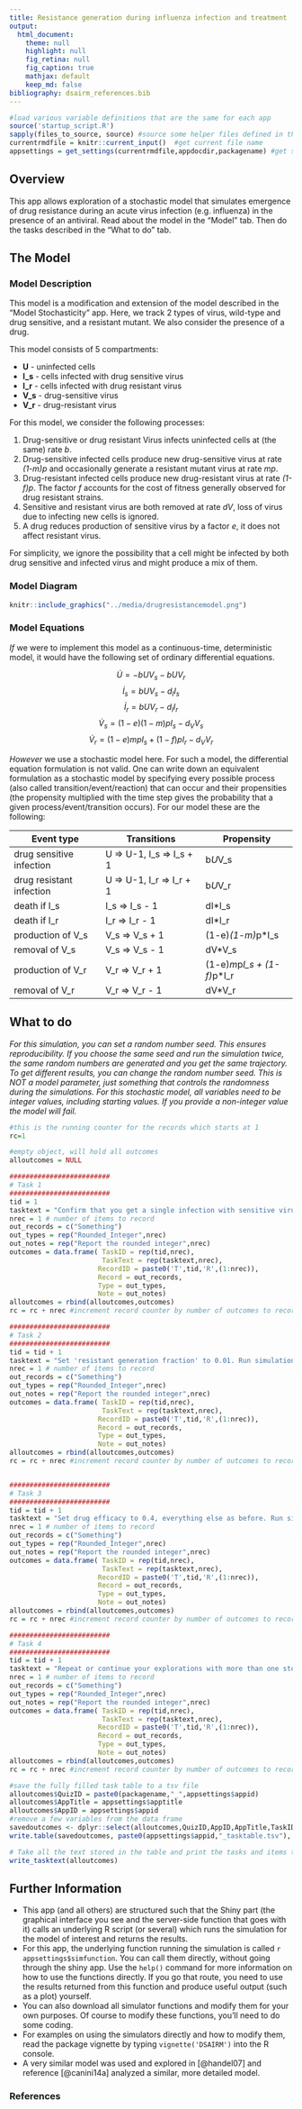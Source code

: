 ---
title: Resistance generation during influenza infection and treatment
output:
  html_document:
    theme: null
    highlight: null
    fig_retina: null
    fig_caption: true
    mathjax: default 
    keep_md: false
bibliography: dsairm_references.bib
---



```{r, include = FALSE}
#load various variable definitions that are the same for each app
source('startup_script.R')
sapply(files_to_source, source) #source some helper files defined in the files_to_source variable
currentrmdfile = knitr::current_input()  #get current file name
appsettings = get_settings(currentrmdfile,appdocdir,packagename) #get settings for current app
```




## Overview {#shinytab1}
This app allows exploration of a stochastic model that simulates emergence of drug resistance during an acute virus infection (e.g. influenza) in the presence of an antiviral. Read about the model in the "Model" tab. Then do the tasks described in the "What to do" tab.


## The Model {#shinytab2}

### Model Description
This model is a modification and extension of the model described in the "Model Stochasticity" app. Here, we track 2 types of virus, wild-type and drug sensitive, and a resistant mutant. We also consider the presence of a drug. 

This model consists of 5 compartments:

* **U** - uninfected cells 
* **I_s** - cells infected with drug sensitive virus
* **I_r** - cells infected with drug resistant virus
* **V_s** - drug-sensitive virus
* **V_r** - drug-resistant virus


For this model, we consider the following processes: 

1. Drug-sensitive or drug resistant Virus infects uninfected cells at (the same) rate _b_.
2. Drug-sensitive infected cells produce new drug-sensitive virus at rate _(1-m)p_ and occasionally generate a resistant mutant virus at rate _mp_. 
3. Drug-resistant infected cells produce new drug-resistant virus at rate _(1-f)p_. The factor _f_ accounts for the cost of fitness generally observed for drug resistant strains.
4. Sensitive and resistant virus are both removed at rate _dV_, loss of virus due to infecting new cells is ignored.
5. A drug reduces production of sensitive virus by a factor _e_, it does not affect resistant virus.

For simplicity, we ignore the possibility that a cell might be infected by both drug sensitive and infected virus and might produce a mix of them.

### Model Diagram


```{r resistancemodeldiagram,  fig.cap='Flow diagram for the drug resistance model.',  echo=FALSE}
knitr::include_graphics("../media/drugresistancemodel.png")
```


### Model Equations
*If* we were to implement this model as a continuous-time, deterministic model, it would have the following set of ordinary differential equations. 


$$\dot U =  - bUV_s - bU V_r$$
$$\dot I_s = bUV_s - d_I I_s$$
$$\dot I_r = bUV_r - d_I I_r$$
$$\dot V_s = (1-e)(1-m)pI_s - d_V V_s$$
$$\dot V_r = (1-e)mpI_s + (1-f)pI_r - d_V V_r$$



*However* we use a stochastic model here. For such a model, the differential equation formulation is not valid. One can write down an equivalent formulation as a stochastic model by specifying every possible process (also called transition/event/reaction) that can occur and their propensities (the propensity multiplied with the time step gives the probability that a given process/event/transition occurs). For our model these are the following:

Event type                |  Transitions                |   Propensity                       |
----------                |  -----------                |   ----------                       |
drug sensitive infection  |  U => U-1, I_s => I_s + 1   |   b*U*V_s                          |
drug resistant infection  |  U => U-1, I_r => I_r + 1   |   b*U*V_r                          |
death if I_s              |  I_s => I_s - 1             |   dI*I_s                           |
death if I_r              |  I_r => I_r - 1             |   dI*I_r                           |
production of V_s         |  V_s => V_s + 1             |   (1-e)*(1-m)*p*I_s                |
removal of V_s            |  V_s => V_s - 1             |   dV*V_s                           | 
production of V_r         |  V_r => V_r + 1             |   (1-e)*m*p*I_s + (1-f)*p*I_r      |
removal of V_r            |  V_r => V_r - 1             |   dV*V_r                           | 




## What to do {#shinytab3}

*For this simulation, you can set a random number seed. This ensures reproducibility. If you choose the same seed and run the simulation twice, the same random numbers are generated and you get the same trajectory. To get different results, you can change the random number seed. This is NOT a model parameter, just something that controls the randomness during the simulations. For this stochastic model, all variables need to be integer values, including starting values. If you provide a non-integer value the model will fail.*


```{r, echo=FALSE, eval=TRUE}

#this is the running counter for the records which starts at 1 
rc=1

#empty object, will hold all outcomes
alloutcomes = NULL

#########################
# Task 1
#########################
tid = 1
tasktext = "Confirm that you get a single infection with sensitive virus with the default settings. Set 'resistant generation fraction' to a small non-zero value. You should start seeing some resistant virus. Why is it lower than the sensitive virus?"
nrec = 1 # number of items to record
out_records = c("Something")
out_types = rep("Rounded_Integer",nrec)
out_notes = rep("Report the rounded integer",nrec)
outcomes = data.frame( TaskID = rep(tid,nrec),
                       TaskText = rep(tasktext,nrec),
                      RecordID = paste0('T',tid,'R',(1:nrec)),
                      Record = out_records, 
                      Type = out_types, 
                      Note = out_notes)
alloutcomes = rbind(alloutcomes,outcomes)
rc = rc + nrec #increment record counter by number of outcomes to record for this task 

#########################
# Task 2
#########################
tid = tid + 1
tasktext = "Set 'resistant generation fraction' to 0.01. Run simulation for different drug efficacy values. Observe how the magnitude of the _V~s~_ and _V~r~_ curves change and eventually for high enough drug efficacy, no infection takes place anymore."
nrec = 1 # number of items to record
out_records = c("Something")
out_types = rep("Rounded_Integer",nrec)
out_notes = rep("Report the rounded integer",nrec)
outcomes = data.frame( TaskID = rep(tid,nrec),
                       TaskText = rep(tasktext,nrec),
                      RecordID = paste0('T',tid,'R',(1:nrec)),
                      Record = out_records, 
                      Type = out_types, 
                      Note = out_notes)
alloutcomes = rbind(alloutcomes,outcomes)
rc = rc + nrec #increment record counter by number of outcomes to record for this task 


#########################
# Task 3
#########################
tid = tid + 1
tasktext = "Set drug efficacy to 0.4, everything else as before. Run simulation for different values of resistant fitness cost. Observe how the magnitude of the _V~s~_ and _V~r~_ curves change. Explore how different values for drug efficacy (which affects _V~s~_) and fitness cost (which affects _V~r~_) lead to different outcomes."
nrec = 1 # number of items to record
out_records = c("Something")
out_types = rep("Rounded_Integer",nrec)
out_notes = rep("Report the rounded integer",nrec)
outcomes = data.frame( TaskID = rep(tid,nrec),
                       TaskText = rep(tasktext,nrec),
                      RecordID = paste0('T',tid,'R',(1:nrec)),
                      Record = out_records, 
                      Type = out_types, 
                      Note = out_notes)
alloutcomes = rbind(alloutcomes,outcomes)
rc = rc + nrec #increment record counter by number of outcomes to record for this task 

#########################
# Task 4
#########################
tid = tid + 1
tasktext = "Repeat or continue your explorations with more than one stochastic simulation being run."
nrec = 1 # number of items to record
out_records = c("Something")
out_types = rep("Rounded_Integer",nrec)
out_notes = rep("Report the rounded integer",nrec)
outcomes = data.frame( TaskID = rep(tid,nrec),
                       TaskText = rep(tasktext,nrec),
                      RecordID = paste0('T',tid,'R',(1:nrec)),
                      Record = out_records, 
                      Type = out_types, 
                      Note = out_notes)
alloutcomes = rbind(alloutcomes,outcomes)
rc = rc + nrec #increment record counter by number of outcomes to record for this task 

```



```{r echo=FALSE}
#save the fully filled task table to a tsv file
alloutcomes$QuizID = paste0(packagename,"_",appsettings$appid)
alloutcomes$AppTitle = appsettings$apptitle
alloutcomes$AppID = appsettings$appid
#remove a few variables from the data frame
savedoutcomes <- dplyr::select(alloutcomes,QuizID,AppID,AppTitle,TaskID,TaskText,RecordID,Record,Type,Note)		
write.table(savedoutcomes, paste0(appsettings$appid,"_tasktable.tsv"), append = FALSE, sep = "\t", row.names = F, col.names = TRUE)
```


```{r, echo=FALSE, results='asis'}
# Take all the text stored in the table and print the tasks and items to record
write_tasktext(alloutcomes)
```






## Further Information {#shinytab4}
* This app (and all others) are structured such that the Shiny part (the graphical interface you see and the server-side function that goes with it) calls an underlying R script (or several) which runs the simulation for the model of interest and returns the results.
* For this app, the underlying function running the simulation is called ``r appsettings$simfunction``. You can call them directly, without going through the shiny app. Use the `help()` command for more information on how to use the functions directly. If you go that route, you need to use the results returned from this function and produce useful output (such as a plot) yourself. 
* You can also download all simulator functions and modify them for your own purposes.  Of course to modify these functions, you'll need to do some coding.
* For examples on using the simulators directly and how to modify them, read the package vignette by typing `vignette('DSAIRM')` into the R console.
* A very similar model was used and explored in [@handel07] and reference [@canini14a] analyzed a similar, more detailed model.


### References


